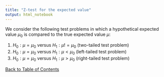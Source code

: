 ```yaml
---
title: "Z-test for the expected value"
output: html_notebook
---
```


We consider the following test problems in which a hypothetical expected value $\mu_0$ is compared to the true expected value $\mu$:

(1) $H_0: \mu = \mu_0$ versus $H_1: \mu != \mu_0$ (two-tailed test problem)
(2) $H_0: \mu = \mu_0$ versus $H_1: \mu < \mu_0$ (left-tailed test problem)
(3) $H_0: \mu = \mu_0$ versus $H_1: \mu > \mu_0$ (right-tailed test problem)

[Back to Table of Contents](../)